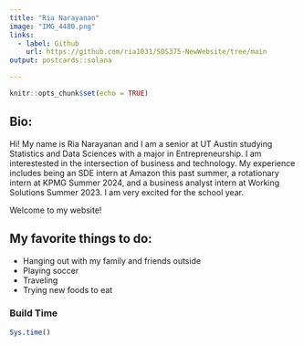 ```yaml
---
title: "Ria Narayanan"
image: "IMG_4480.png"
links:
  - label: Github
    url: https://github.com/ria1031/SDS375-NewWebsite/tree/main
output: postcards::solana

---
```



```r
knitr::opts_chunk$set(echo = TRUE)
```

## Bio:

Hi! My name is Ria Narayanan and I am a senior at UT Austin studying Statistics and Data Sciences with a major in Entrepreneurship. I am interestested in the intersection of business and technology. My experience includes being an SDE intern at Amazon this past summer, a rotationary intern at KPMG Summer 2024, and a business analyst intern at Working Solutions Summer 2023. I am very excited for the school year.


Welcome to my website!



## My favorite things to do:

- Hanging out with my family and friends outside
- Playing soccer
- Traveling
- Trying new foods to eat


### Build Time
```r
Sys.time()

```

